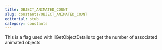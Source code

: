 ```yaml
---
title: OBJECT_ANIMATED_COUNT
slug: constants/OBJECT_ANIMATED_COUNT
editorial: stub
category: constants
---
```


<LSLConstant
	name="OBJECT_ANIMATED_COUNT"
	type="integer"
	value="39"
/>

This is a flag used with llGetObjectDetails to get the number of associated animated objects
